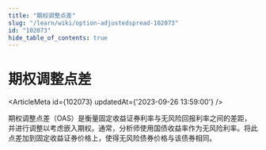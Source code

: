 ```yaml
---
title: "期权调整点差"
slug: "/learn/wiki/option-adjustedspread-102073"
id: "102073"
hide_table_of_contents: true
---
```



# 期权调整点差

<ArticleMeta id={102073} updatedAt={'2023-09-26 13:59:00'} />
<div className='border-solid border-b border-t-0 my-4 border-[var(--ifm-color-gray-300)]' />

期权调整点差（OAS）是衡量固定收益证券利率与无风险回报利率之间的差距，并进行调整以考虑嵌入期权。通常，分析师使用国债收益率作为无风险利率。将此点差加到固定收益证券价格上，使得无风险债券价格与该债券相同。
